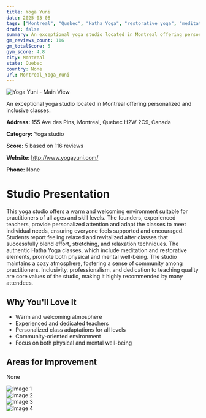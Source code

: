 ```yaml
---
title: Yoga Yuni
date: 2025-03-08
tags: ["Montreal", "Quebec", "Hatha Yoga", "restorative yoga", "meditation", "community", "intimate", "Montreal"]  
draft: false
summary: An exceptional yoga studio located in Montreal offering personalized and inclusive classes.
gm_reviews_count: 116
gm_totalScore: 5
gym_score: 4.8
city: Montreal
state: Quebec
country: None
url: Montreal_Yoga_Yuni
---
```


<div className="aspect-[16/9] relative my-8">
  <img 
    src="https://lh5.googleusercontent.com/p/AF1QipO1jTe9-27TkhwaB7JMc5j7cV5sbxD_g8BvVUVZ=w1920-h1080-k-no"
    alt="Yoga Yuni - Main View"
    className="object-cover absolute inset-0 w-full h-full rounded-lg"
  />
</div>

An exceptional yoga studio located in Montreal offering personalized and inclusive classes.

**Address:** 155 Ave des Pins, Montreal, Quebec H2W 2C9, Canada

**Category:** Yoga studio

**Score:** 5 based on 116 reviews

**Website:** http://www.yogayuni.com/

**Phone:** None

# Studio Presentation

This yoga studio offers a warm and welcoming environment suitable for practitioners of all ages and skill levels. The founders, experienced teachers, provide personalized attention and adapt the classes to meet individual needs, ensuring everyone feels supported and encouraged. Students report feeling relaxed and revitalized after classes that successfully blend effort, stretching, and relaxation techniques. The authentic Hatha Yoga classes, which include meditation and restorative elements, promote both physical and mental well-being. The studio maintains a cozy atmosphere, fostering a sense of community among practitioners. Inclusivity, professionalism, and dedication to teaching quality are core values of the studio, making it highly recommended by many attendees.

## Why You'll Love It

- Warm and welcoming atmosphere
- Experienced and dedicated teachers
- Personalized class adaptations for all levels
- Community-oriented environment
- Focus on both physical and mental well-being

## Areas for Improvement

None

<div className="grid grid-cols-1 xl:grid-cols-2 gap-4 my-8">
<div className="aspect-[4/3] relative"><img src="https://lh3.googleusercontent.com/p/AF1QipNsYajH0DTEw6QprwPcy4BDS_-VtMuRTHodE7xD=w1920-h1080-k-no" alt="Image 1" className="object-cover absolute inset-0 w-full h-full rounded-lg" /></div>
<div className="aspect-[4/3] relative"><img src="https://lh5.googleusercontent.com/p/AF1QipPmrcnT3x4Po4FVpojqlD_q-N5pU4PnnIy8W9S8=w1920-h1080-k-no" alt="Image 2" className="object-cover absolute inset-0 w-full h-full rounded-lg" /></div>
<div className="aspect-[4/3] relative"><img src="https://lh5.googleusercontent.com/p/AF1QipNrOQe00zkl7N7oZCMLgxzVBu6wZJnTYbpgvB5b=w1920-h1080-k-no" alt="Image 3" className="object-cover absolute inset-0 w-full h-full rounded-lg" /></div>
<div className="aspect-[4/3] relative"><img src="https://lh5.googleusercontent.com/p/AF1QipP_SbY4I4v5Ao1xt10dOor4oMH6zBLrqK1I1n7e=w1920-h1080-k-no" alt="Image 4" className="object-cover absolute inset-0 w-full h-full rounded-lg" /></div>
</div>